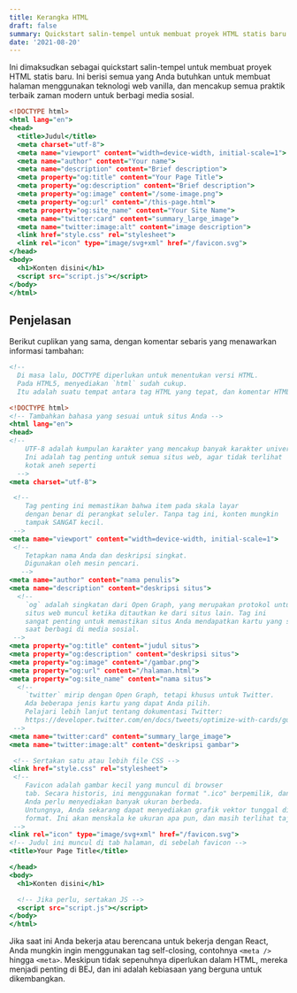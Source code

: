 ```yaml
---
title: Kerangka HTML
draft: false
summary: Quickstart salin-tempel untuk membuat proyek HTML statis baru.
date: '2021-08-20'
---
```


Ini dimaksudkan sebagai quickstart salin-tempel untuk membuat proyek HTML statis baru. Ini berisi semua yang Anda butuhkan untuk membuat halaman menggunakan teknologi web vanilla, dan mencakup semua praktik terbaik zaman modern untuk berbagi media sosial.

```html:index.html
<!DOCTYPE html>
<html lang="en">
<head>
  <title>Judul</title>
  <meta charset="utf-8">
  <meta name="viewport" content="width=device-width, initial-scale=1">
  <meta name="author" content="Your name">
  <meta name="description" content="Brief description">
  <meta property="og:title" content="Your Page Title">
  <meta property="og:description" content="Brief description">
  <meta property="og:image" content="/some-image.png">
  <meta property="og:url" content="/this-page.html">
  <meta property="og:site_name" content="Your Site Name">
  <meta name="twitter:card" content="summary_large_image">
  <meta name="twitter:image:alt" content="image description">
  <link href="style.css" rel="stylesheet">
  <link rel="icon" type="image/svg+xml" href="/favicon.svg">
</head>
<body>
  <h1>Konten disini</h1>
  <script src="script.js"></script>
</body>
</html>
```

## Penjelasan

Berikut cuplikan yang sama, dengan komentar sebaris yang menawarkan informasi tambahan:

```html:index.html
<!--
  Di masa lalu, DOCTYPE diperlukan untuk menentukan versi HTML.
  Pada HTML5, menyediakan `html` sudah cukup.
  Itu adalah suatu tempat antara tag HTML yang tepat, dan komentar HTML. -->

<!DOCTYPE html>
<!-- Tambahkan bahasa yang sesuai untuk situs Anda -->
<html lang="en">
<head>
<!--
    UTF-8 adalah kumpulan karakter yang mencakup banyak karakter universal.
    Ini adalah tag penting untuk semua situs web, agar tidak terlihat
    kotak aneh seperti
  -->
<meta charset="utf-8">

 <!--
    Tag penting ini memastikan bahwa item pada skala layar
    dengan benar di perangkat seluler. Tanpa tag ini, konten mungkin
    tampak SANGAT kecil.
 -->
<meta name="viewport" content="width=device-width, initial-scale=1">
 <!--
    Tetapkan nama Anda dan deskripsi singkat.
    Digunakan oleh mesin pencari.
   -->
<meta name="author" content="nama penulis">
<meta name="description" content="deskripsi situs">
  <!--
    `og` adalah singkatan dari Open Graph, yang merupakan protokol untuk bagaimana Anda
    situs web muncul ketika ditautkan ke dari situs lain. Tag ini
    sangat penting untuk memastikan situs Anda mendapatkan kartu yang sesuai
    saat berbagi di media sosial.
 -->
<meta property="og:title" content="judul situs">
<meta property="og:description" content="deskripsi situs">
<meta property="og:image" content="/gambar.png">
<meta property="og:url" content="/halaman.html">
<meta property="og:site_name" content="nama situs">
  <!--
    `twitter` mirip dengan Open Graph, tetapi khusus untuk Twitter.
    Ada beberapa jenis kartu yang dapat Anda pilih.
    Pelajari lebih lanjut tentang dokumentasi Twitter:
    https://developer.twitter.com/en/docs/tweets/optimize-with-cards/guides/getting-started
 -->
<meta name="twitter:card" content="summary_large_image">
<meta name="twitter:image:alt" content="deskripsi gambar">

 <!-- Sertakan satu atau lebih file CSS -->
<link href="style.css" rel="stylesheet">
 <!--
    Favicon adalah gambar kecil yang muncul di browser
    tab. Secara historis, ini menggunakan format ".ico" berpemilik, dan
    Anda perlu menyediakan banyak ukuran berbeda.
    Untungnya, Anda sekarang dapat menyediakan grafik vektor tunggal di SVG
    format. Ini akan menskala ke ukuran apa pun, dan masih terlihat tajam.
 -->
<link rel="icon" type="image/svg+xml" href="/favicon.svg">
<!-- Judul ini muncul di tab halaman, di sebelah favicon -->
<title>Your Page Title</title>

</head>
<body>
  <h1>Konten disini</h1>

  <!-- Jika perlu, sertakan JS -->
  <script src="script.js"></script>
</body>
</html>

```

Jika saat ini Anda bekerja atau berencana untuk bekerja dengan React, Anda mungkin ingin menggunakan tag self-closing, contohnya `<meta />` hingga `<meta>`. Meskipun tidak sepenuhnya diperlukan dalam HTML, mereka menjadi penting di BEJ, dan ini adalah kebiasaan yang berguna untuk dikembangkan.
